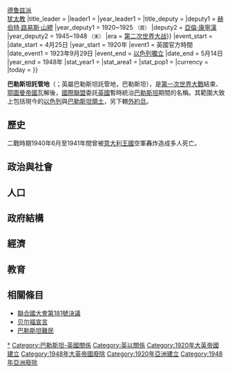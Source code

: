 {{unreferenced|time=2015-08-16T04:58:51+00:00}}
{{Expand|time=2012-05-13}}
{{Infobox Former Country
|conventional_long_name = 巴勒斯坦託管地
|native_name = 
|common_name = 巴勒斯坦
|continent = moved from Category:Asia to the Middle East
|status = [[國際聯盟託管地|國際聯盟託管地]]
|empire = 英国
|p1 = 奥斯曼帝国
|flag_p1 = Flag of the Ottoman Empire (1844–1922).svg
|s1 = 外约旦
|flag_s1 = Flag of Jordan.svg
|s2 = 以色列
|flag_s2 = Flag of Israel.svg
|s3 = 巴勒斯坦國
|flag_s3 = Flag of Hejaz 1917.svg
|s4 = 約旦
|flag_s4 = Flag of Jordan.svg
|flag = 國旗
|image_flag = Palestine-Mandate-Ensign-1927-1948.svg|
|symbol =
|symbol_type = 高級專員徽章
|image_coat = Public Seal of High Commissioner of Palestine.svg
|national_motto = 
|national_anthem  =
|image_map = Map of Mandatory Palestine in 1946 with major cities (in English).svg
|image_map_caption = 
|image_map2 = 
|image_map2_caption = 
|image_map3 = 
|image_map3_caption = 
|capital = [[特拉维夫|特拉维夫]] 
|common_languages = [[希伯来语|希伯来语]]
|religion = [[伊斯兰教|伊斯兰教]]<br/>[[基督教|基督教]]{{·}}[[德鲁兹派|德鲁兹派]]<br/>[[犹太教|犹太教]]
|title_leader = |leader1 = |year_leader1 = 
|title_deputy = {{nowrap|[[High_Commissioners_of_Palestine|巴勒斯坦託管地高級官員]]}}
|deputy1 = [[Herbert_Samuel,_1st_Viscount_Samuel|赫伯特·路易斯·山繆]]
|year_deputy1 = 1920~1925 <small>（首）</small>
|deputy2 = [[Alan_G._Cunningham|亞倫·康寧漢]]
|year_deputy2 = 1945~1948 <small>（末）</small>
|era = {{nowrap|[[战间期|战间期]]{{·}}[[第二次世界大战|第二次世界大战]]}}
|event_start = {{nowrap|託管時間}}
|date_start = 4月25日
|year_start = 1920年
|event1 = 英國官方時間
|date_event1 = 1923年9月29日
|event_end = [[以色列独立宣言|以色列獨立]]
|date_end = 5月14日
|year_end = 1948年
|stat_year1 = 
|stat_area1 = 
|stat_pop1 = 
|currency = {{nowrap|[[埃及鎊|埃及鎊]] <small>（至1927年止）</small><br/>[[约旦第纳尔|巴勒斯坦鎊]] <small>（自1927年起）</small>}}
|today = {{nowrap|{{flag|以色列}}<br />{{flag|巴勒斯坦}}<br />{{flag|約旦}}}}
}}

'''巴勒斯坦託管地'''（{{lang-en|Mandatory Palestine}}；英屬巴勒斯坦託管地，巴勒斯坦），是[[第一次世界大戰|第一次世界大戰]]結束、[[奥斯曼帝国|鄂圖曼帝國]]瓦解後，[[國際聯盟|國際聯盟]]委託[[英國|英國]]暫時統治[[巴勒斯坦|巴勒斯坦]]期間的名稱。其範圍大致上包括現今的[[以色列|以色列]]與[[巴勒斯坦領土|巴勒斯坦領土]]，另下轄[[外約旦|外約旦]]。

==歷史==
二戰時期1940年6月至1941年間曾被[[義大利王國_(1861年－1946年)|意大利王國]]空軍轟炸造成多人死亡。

==政治與社會==
==人口==
==政府結構==
==經濟==
==教育==

== 相關條目 ==
* [[聯合國大會第181號決議|聯合國大會第181號決議]]
* [[贝尔福宣言|贝尔福宣言]]
*[[巴勒斯坦難民|巴勒斯坦難民]]
{{League of Nations mandates}}
{{巴以冲突}}

{{DEFAULTSORT:Palestine}}
[[Category:巴勒斯坦托管地|*]]
[[Category:巴勒斯坦-英國關係|Category:巴勒斯坦-英國關係]]
[[Category:英以關係|Category:英以關係]]
[[Category:1920年大英帝國建立|Category:1920年大英帝國建立]]
[[Category:1948年大英帝國廢除|Category:1948年大英帝國廢除]]
[[Category:1920年亞洲建立|Category:1920年亞洲建立]]
[[Category:1948年亞洲廢除|Category:1948年亞洲廢除]]